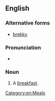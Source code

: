 ==English==

===Alternative forms===
* [[brekky]]

===Pronunciation===
* {{rhymes|ɛki}}

===Noun===
{{en-noun}}

# {{context|informal}} A [[breakfast]].

[[Category:en:Meals]]